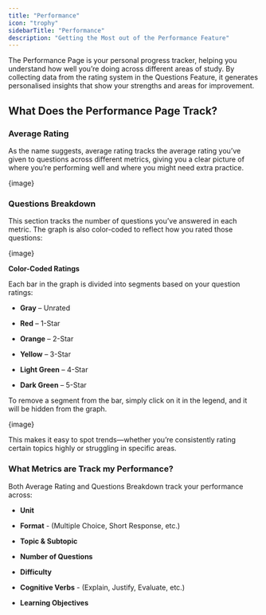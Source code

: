 ```yaml
---
title: "Performance"
icon: "trophy"
sidebarTitle: "Performance"
description: "Getting the Most out of the Performance Feature"
---
```


The Performance Page is your personal progress tracker, helping you understand how well you’re doing across different areas of study. By collecting data from the rating system in the Questions Feature, it generates personalised insights that show your strengths and areas for improvement.

## What Does the Performance Page Track?

### Average Rating

As the name suggests, average rating tracks the average rating you’ve given to questions across different metrics, giving you a clear picture of where you’re performing well and where you might need extra practice.

\{image}

### Questions Breakdown

This section tracks the number of questions you’ve answered in each metric. The graph is also color-coded to reflect how you rated those questions:

\{image}

**Color-Coded Ratings**

Each bar in the graph is divided into segments based on your question ratings:

* **Gray** – Unrated

* **Red** – 1-Star

* **Orange** – 2-Star

* **Yellow** – 3-Star

* **Light Green** – 4-Star

* **Dark Green** – 5-Star

<Tip>
  To remove a segment from the bar, simply click on it in the legend, and it will be hidden from the graph.
</Tip>

\{image}

This makes it easy to spot trends—whether you’re consistently rating certain topics highly or struggling in specific areas.

### What Metrics are Track my Performance?

Both Average Rating and Questions Breakdown track your performance across:

* **Unit**

* **Format** - (Multiple Choice, Short Response, etc.)

* **Topic & Subtopic**

* **Number of Questions**

* **Difficulty**

* **Cognitive Verbs** - (Explain, Justify, Evaluate, etc.)

* **Learning Objectives**